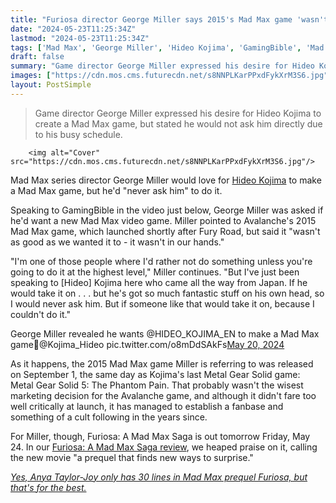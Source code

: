 ```yaml
---
title: "Furiosa director George Miller says 2015's Mad Max game 'wasn't as good as we wanted it to be' - but he'd love Hideo Kojima to make a new one"
date: "2024-05-23T11:25:34Z"
lastmod: "2024-05-23T11:25:34Z"
tags: ['Mad Max', 'George Miller', 'Hideo Kojima', 'GamingBible', 'Mad Max: Fury Road', 'Avalanche Studios', 'Metal Gear Solid 5: The Phantom Pain']
draft: false
summary: "Game director George Miller expressed his desire for Hideo Kojima to create a Mad Max game, but stated he would not ask him directly due to his busy schedule."
images: ["https://cdn.mos.cms.futurecdn.net/s8NNPLKarPPxdFykXrM3S6.jpg"]
layout: PostSimple
---
```

> Game director George Miller expressed his desire for Hideo Kojima to create a Mad Max game, but stated he would not ask him directly due to his busy schedule.


        <img alt="Cover" src="https://cdn.mos.cms.futurecdn.net/s8NNPLKarPPxdFykXrM3S6.jpg"/>
        
Mad Max series director George Miller would love for [Hideo Kojima](https://www.gamesradar.com/tag/hideo-kojima/) to make a Mad Max game, but he'd "never ask him" to do it.

Speaking to GamingBible in the video just below, George Miller was asked if he'd want a new Mad Max video game. Miller pointed to Avalanche's 2015 Mad Max game, which launched shortly after Fury Road, but said it "wasn't as good as we wanted it to - it wasn't in our hands."

"I'm one of those people where I'd rather not do something unless you're going to do it at the highest level," Miller continues. "But I've just been speaking to [Hideo] Kojima here who came all the way from Japan. If he would take it on . . . but he's got so much fantastic stuff on his own head, so I would never ask him. But if someone like that would take it on, because I couldn't do it."

George Miller revealed he wants @HIDEO_KOJIMA_EN to make a Mad Max game🤯@Kojima_Hideo pic.twitter.com/o8mDdSAkFs[May 20, 2024](https://twitter.com/gamingbible/status/1792566156810756105)

As it happens, the 2015 Mad Max game Miller is referring to was released on September 1, the same day as Kojima's last Metal Gear Solid game: Metal Gear Solid 5: The Phantom Pain. That probably wasn't the wisest marketing decision for the Avalanche game, and although it didn't fare too well critically at launch, it has managed to establish a fanbase and something of a cult following in the years since.

For Miller, though, Furiosa: A Mad Max Saga is out tomorrow Friday, May 24. In our [Furiosa: A Mad Max Saga review](https://www.gamesradar.com/entertainment/action-movies/furiosa-a-mad-max-saga-review/), we heaped praise on it, calling the new movie "a prequel that finds new ways to surprise." 

[<em>Yes, Anya Taylor-Joy only has 30 lines in Mad Max prequel Furiosa, but that's for the best.</em>](https://www.gamesradar.com/entertainment/action-movies/furiosa-dialogue-action-movies-opinion/)
        
